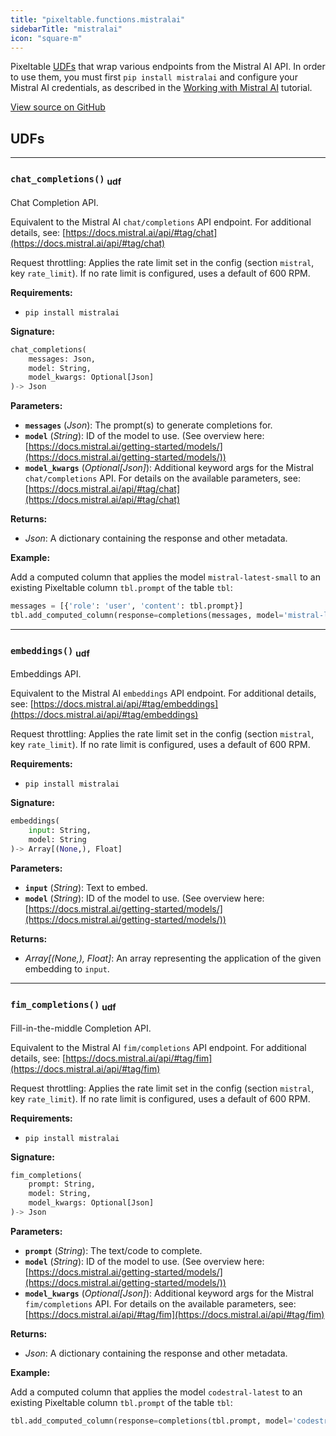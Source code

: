 ```yaml
---
title: "pixeltable.functions.mistralai"
sidebarTitle: "mistralai"
icon: "square-m"
---
```


Pixeltable [UDFs](https://pixeltable.readme.io/docs/user-defined-functions-udfs) that wrap various endpoints from the Mistral AI API. In order to use them, you must first `pip install mistralai` and configure your Mistral AI credentials, as described in the [Working with Mistral AI](https://pixeltable.readme.io/docs/working-with-mistralai) tutorial.


<a href="https://github.com/pixeltable/pixeltable/blob/v0.4.17/pixeltable/functions/mistralai.py#L0" target="_blank">View source on GitHub</a>

## UDFs


---

### `chat_completions()` <sub>udf</sub>

Chat Completion API.


Equivalent to the Mistral AI `chat/completions` API endpoint. For additional details, see: [https://docs.mistral.ai/api/#tag/chat](https://docs.mistral.ai/api/#tag/chat)

Request throttling: Applies the rate limit set in the config (section `mistral`, key `rate_limit`). If no rate limit is configured, uses a default of 600 RPM.

**Requirements:**

- `pip install mistralai`


**Signature:**

```python
chat_completions(
    messages: Json,
    model: String,
    model_kwargs: Optional[Json]
)-> Json
```

**Parameters:**

- **`messages`** (*Json*): The prompt(s) to generate completions for.
- **`model`** (*String*): ID of the model to use. (See overview here: [https://docs.mistral.ai/getting-started/models/](https://docs.mistral.ai/getting-started/models/))
- **`model_kwargs`** (*Optional[Json]*): Additional keyword args for the Mistral `chat/completions` API. For details on the available parameters, see: [https://docs.mistral.ai/api/#tag/chat](https://docs.mistral.ai/api/#tag/chat)

**Returns:**

- *Json*: A dictionary containing the response and other metadata.



**Example:**

Add a computed column that applies the model `mistral-latest-small` to an existing Pixeltable column `tbl.prompt` of the table `tbl`:
```python
messages = [{'role': 'user', 'content': tbl.prompt}]
tbl.add_computed_column(response=completions(messages, model='mistral-latest-small'))
```


---

### `embeddings()` <sub>udf</sub>

Embeddings API.


Equivalent to the Mistral AI `embeddings` API endpoint. For additional details, see: [https://docs.mistral.ai/api/#tag/embeddings](https://docs.mistral.ai/api/#tag/embeddings)

Request throttling: Applies the rate limit set in the config (section `mistral`, key `rate_limit`). If no rate limit is configured, uses a default of 600 RPM.

**Requirements:**

- `pip install mistralai`


**Signature:**

```python
embeddings(
    input: String,
    model: String
)-> Array[(None,), Float]
```

**Parameters:**

- **`input`** (*String*): Text to embed.
- **`model`** (*String*): ID of the model to use. (See overview here: [https://docs.mistral.ai/getting-started/models/](https://docs.mistral.ai/getting-started/models/))

**Returns:**

- *Array[(None,), Float]*: An array representing the application of the given embedding to `input`.



---

### `fim_completions()` <sub>udf</sub>

Fill-in-the-middle Completion API.


Equivalent to the Mistral AI `fim/completions` API endpoint. For additional details, see: [https://docs.mistral.ai/api/#tag/fim](https://docs.mistral.ai/api/#tag/fim)

Request throttling: Applies the rate limit set in the config (section `mistral`, key `rate_limit`). If no rate limit is configured, uses a default of 600 RPM.

**Requirements:**

- `pip install mistralai`


**Signature:**

```python
fim_completions(
    prompt: String,
    model: String,
    model_kwargs: Optional[Json]
)-> Json
```

**Parameters:**

- **`prompt`** (*String*): The text/code to complete.
- **`model`** (*String*): ID of the model to use. (See overview here: [https://docs.mistral.ai/getting-started/models/](https://docs.mistral.ai/getting-started/models/))
- **`model_kwargs`** (*Optional[Json]*): Additional keyword args for the Mistral `fim/completions` API. For details on the available parameters, see: [https://docs.mistral.ai/api/#tag/fim](https://docs.mistral.ai/api/#tag/fim)

**Returns:**

- *Json*: A dictionary containing the response and other metadata.



**Example:**

Add a computed column that applies the model `codestral-latest` to an existing Pixeltable column `tbl.prompt` of the table `tbl`:
```python
tbl.add_computed_column(response=completions(tbl.prompt, model='codestral-latest'))
```

